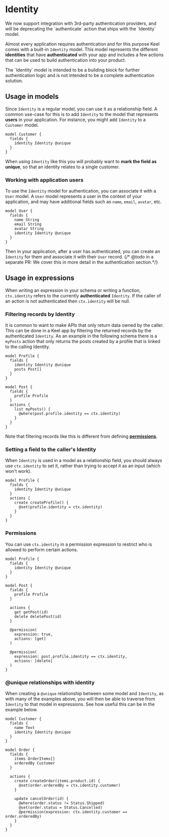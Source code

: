 
# Identity

<Callout type="warning">
    We now support integration with 3rd-party authentication providers, and will be deprecating the `authenticate` action that ships with the `Identity` model.
</Callout>

Almost every application requires authentication and for this purpose Keel comes with a built-in `Identity` model. This model represents the different **identities** that have **authenticated** with your app and includes a few actions that can be used to build authentication into your product.

<Callout type="info">
  The `Identity` model is intended to be a building block for further authentication logic and is not intended to be a complete authentication solution.  
</Callout>


## Usage in models

Since `Identity` is a regular model, you can use it as a relationship field. A common use-case for this is to add `Identity` to the model that represents **users** in your application. For instance, you might add `Identity` to a `Customer` model.

```keel
model Customer {
  fields {
    identity Identity @unique
  }
}
```

When using `Identity` like this you will probably want to **mark the field as unique**, so that an identity relates to a single customer.

### Working with application users 

To use the `Identity` model for authentication, you can associate it with a `User` model. A `User` model represents a user in the context of your application, and may have additional fields such as `name`, `email`, `avatar`, etc.

```keel
model User {
  fields {
    name String
    email String
    avatar String
    identity Identity @unique
  }
}
```

Then in your application, after a user has authenticated, you can create an `Identity` for them and associate it with their `User` record. {/* @todo in a separate PR: We cover this in more detail in the authentication section.*/}

## Usage in expressions

When writing an expression in your schema or writing a function, `ctx.identity` refers to the currently **authenticated** `Identity`. If the caller of an action is not authenticated then `ctx.identity` will be null.

### Filtering records by Identity

It is common to want to make APIs that only return data owned by the caller. This can be done in a Keel app by filtering the returned records by the authenticated `Identity`. As an example in the following schema there is a `myPosts` action that only returns the posts created by a profile that is linked to the calling Identity.

```keel {3,10,14}
model Profile {
  fields {
    identity Identity @unique
    posts Post[]
  }
}

model Post {
  fields {
    profile Profile
  }
  actions {
    list myPosts() {
      @where(post.profile.identity == ctx.identity)
    }
  }
}
```

Note that filtering records like this is different from defining [**permissions**](/permissions).

### Setting a field to the caller's Identity

When `Identity` is used in a model as a relationship field, you should always use `ctx.identity` to set it, rather than trying to accept it as an input (which won't work).

```keel
model Profile {
  fields {
    identity Identity @unique
  }
  actions {
    create createProfile() {
      @set(profile.identity = ctx.identity)
    }
  }
}
```

### Permissions

You can use `ctx.identity` in a permission expression to restrict who is allowed to perform certain actions.

```keel {22}
model Profile {
  fields {
    identity Identity @unique
  }
}

model Post {
  fields {
    profile Profile
  }

  actions {
    get getPost(id)
    delete deletePost(id)
  }

  @permission(
    expression: true,
    actions: [get]
  )

  @permission(
    expression: post.profile.identity == ctx.identity,
    actions: [delete]
  )
}
```

### @unique relationships with identity

When creating a `@unique` relationship between some model and `Identity`, as with many of the examples above, you will then be able to traverse from `Identity` to that model in expressions. See how useful this can be in the example below.

```keel {4,16,21}
model Customer {
  fields {
    name Text
    identity Identity @unique
  }
}

model Order {
  fields {
    items OrderItems[]
    orderedBy Customer
  }

  actions {
    create createOrder(items.product.id) {
      @set(order.orderedBy = ctx.identity.customer)
    }

    update cancelOrder(id) {
      @where(order.status != Status.Shipped)
      @set(order.status = Status.Cancelled)
      @permission(expression: ctx.identity.customer == order.orderedBy)
    }
  }
}
```
